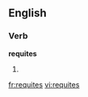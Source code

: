
==English==

===Verb===
'''requites'''

# {{third-person singular of|[[requite]]}}

[[fr:requites]]
[[vi:requites]]